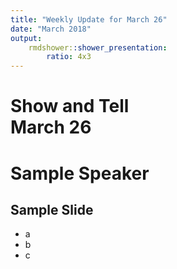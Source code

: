 ```yaml
---
title: "Weekly Update for March 26"
date: "March 2018"
output: 
    rmdshower::shower_presentation:
        ratio: 4x3
---
```


# Show and Tell <br> March 26

# Sample Speaker

## Sample Slide

- a
- b
- c

